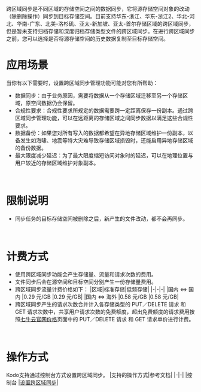 跨区域同步是不同区域的存储空间之间的数据同步，它将源存储空间对象的改动（除删除操作）同步到目标存储空间。目前支持华东-浙江、华东-浙江2、华北-河北、华南-广东、北美-洛杉矶、亚太-新加坡、亚太-首尔存储区域的跨区域同步，但是暂未支持归档存储和深度归档存储类型文件的跨区域同步。在进行跨区域同步之前，您可以选择是否将源存储空间的历史数据复制至目标存储空间。
<br>



# **应用场景**
当你有以下需要时，设置跨区域同步管理功能可能对您有所帮助：
- 数据同步：由于业务原因，需要将数据从一个存储区域迁移至另一个存储区域，原空间数据仍会保留。
- 合规性要求：合规性要求所规定的数据需要跨一定距离保存一份副本。通过跨区域同步管理功能，可以在远距离的存储区域之间同步数据以满足这些合规性要求。
- 数据备份：如果您对所有写入的数据都希望在异地存储区域维护一份副本，以备发生如海啸、地震等特大灾难导致存储区域损毁时，还能启用异地存储区域的备份数据。
- 最大限度减少延迟：为了最大限度缩短访问对象时的延迟，可以在地理位置与用户较近的存储区域维护对象副本。
<br>


# **限制说明**
- 同步任务的目标存储空间被删除之后，新产生的文件改动，都不会再同步。
<br>

# **计费方式**
- 使用跨区域同步功能会产生存储量、流量和请求次数的费用。
- 文件同步后会在源空间和目标空间分别产生一份存储量费用。
- 跨区域同步流量计费价格如下：
   |区域|标准存储|低频存储|
   |-|-|-|
   |国内 <=> 国内	|0.29 元/GB	|0.29 元/GB|
   |国内 <=> 海外	|0.58 元/GB	|0.58 元/GB|
- 跨区域同步产生的请求次数合并计入各存储类型的 PUT／DELETE 请求 和 GET 请求次数中，共享用户请求次数的免费额度，超出免费额度的请求费用按照[七牛云官网价格](https://www.qiniu.com/prices/kodo)页面中的 PUT／DELETE 请求 和 GET 请求单价进行计费。
<br>

# **操作方式**
Kodo支持通过控制台方式设置跨区域同步。
|支持的操作方式|参考文档|
|-|-|
|控制台	|[设置跨区域同步](/kodo/development_guidelines/8557/set-the-cross-regional-synchronization)|
